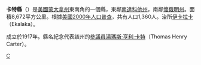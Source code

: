 {{noteTA
|T=zh-hans:卡特县 (蒙大拿州);zh-hk:卡特縣 (蒙大拿州);zh-tw:卡特郡 (蒙大拿州);
}}

{{Otheruses|卡特縣|subject=美國蒙大拿州的一個縣|other=同名的縣}}
<!--[[File:Map_of_Montana_highlighting_Carter_County.svg|250px]]-->
{{Infobox U.S. County
 |county= 卡特縣
 |state= 蒙大拿州
 |en county= Carter County
 |en state= Montana
 |seal=
 |map size= 225
 |founded=1917
 |seat= [[Ekalaka,_Montana|Ekalaka]] 
 |largest city= [[Ekalaka,_Montana|Ekalaka]]
 |leader=
 |area= 8,672 [[km²|km²]] (3,348 [[square_mile|mi²]])
 |area land= 8,649 km² (3,340 mi²)
 |area water= 23 km² (9 mi²)
 |area percentage= 0.26%
 |census yr= 2000
 |pop= 1,360
 |density= <1
 |web=www.cartercountymt.com
|}}
'''卡特縣'''（{{lang-en|Carter County}}）是[[美國|美國]][[蒙大拿州|蒙大拿州]]東南角的一個縣，東鄰[[南達科他州|南達科他州]]，南鄰[[懷俄明州|懷俄明州]]。面積8,672平方公里。根據[[美國2000年人口普查|美國2000年人口普查]]，共有人口1,360人。治所[[伊卡拉卡|伊卡拉卡]]（Ekalaka）。

成立於1917年。縣名紀念代表該州的[[美國參議院|參議員]][[湯瑪斯·亨利·卡特|湯瑪斯·亨利·卡特]]（Thomas Henry Carter）。

[[Category:蒙大拿州行政區劃|C]]